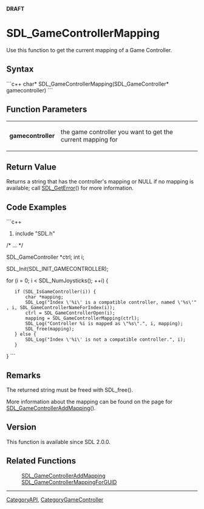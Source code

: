 '''DRAFT'''

<!-- #*^*^*^*^*See http://wiki.libsdl.org/moin.cgi/SGFunctions for details on editing this page*^*^*^*^* -->


= SDL_GameControllerMapping =
Use this function to get the current mapping of a Game Controller.




== Syntax ==
```c++
char* SDL_GameControllerMapping(SDL_GameController* gamecontroller)
```


== Function Parameters ==
{|
|'''gamecontroller'''
|the game controller you want to get the current mapping for
|}


== Return Value ==
Returns a string that has the controller's mapping or NULL if no mapping is available; call [[SDL_GetError]]() for more information.

== Code Examples ==
```c++
#include "SDL.h"

/* ... */

SDL_GameController *ctrl;
int i;

SDL_Init(SDL_INIT_GAMECONTROLLER);

for (i = 0; i < SDL_NumJoysticks(); ++i) {
    if (SDL_IsGameController(i)) {
        char *mapping;
        SDL_Log("Index \'%i\' is a compatible controller, named \'%s\'", i, SDL_GameControllerNameForIndex(i));
        ctrl = SDL_GameControllerOpen(i);
        mapping = SDL_GameControllerMapping(ctrl);
        SDL_Log("Controller %i is mapped as \"%s\".", i, mapping);
        SDL_free(mapping);
    } else {
        SDL_Log("Index \'%i\' is not a compatible controller.", i);
    }
}
```

== Remarks ==
The returned string must be freed with SDL_free().

More information about the mapping can be found on the page for [[SDL_GameControllerAddMapping]]().


== Version ==
This function is available since SDL 2.0.0.


== Related Functions ==
:[[SDL_GameControllerAddMapping]]
:[[SDL_GameControllerMappingForGUID]]
<!-- #Remove this section if empty -->

----
[[CategoryAPI]], [[CategoryGameController]]
<!-- #See the Style Guide for instructions on editing the footer. -->

